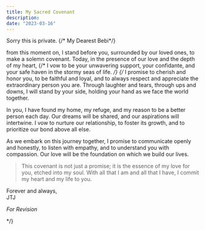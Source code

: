 ```yaml
---
title: My Sacred Covenant
description:
date: "2023-03-16"
---
```

Sorry this is private.
{/* My Dearest Bebi*/}

from this moment on, I stand before you, surrounded by our loved ones, to make a solemn covenant. Today, in the presence of our love and the depth of my heart, 
{/* I vow to be your unwavering support, your confidante, and your safe haven in the stormy seas of life. */}
{/*
I promise to cherish and honor you, to be faithful and loyal, and to always respect and appreciate the extraordinary person you are. Through laughter and tears, through ups and downs, I will stand by your side, holding your hand as we face the world together.

In you, I have found my home, my refuge, and my reason to be a better person each day. Our dreams will be shared, and our aspirations will intertwine. I vow to nurture our relationship, to foster its growth, and to prioritize our bond above all else.

As we embark on this journey together, I promise to communicate openly and honestly, to listen with empathy, and to understand you with compassion. Our love will be the foundation on which we build our lives. 

> This covenant is not just a promise; it is the essence of my love for you, etched into my soul. With all that I am and all that I have, I commit my heart and my life to you. 

Forever and always,\
JTJ

*For Revision*

*/}